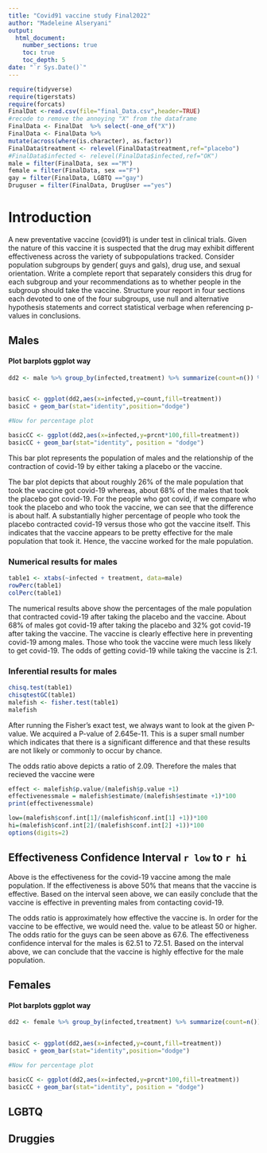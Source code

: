 ```yaml
---
title: "Covid91 vaccine study Final2022"
author: "Madeleine Alseryani"
output: 
  html_document:
    number_sections: true
    toc: true
    toc_depth: 5
date: "`r Sys.Date()`" 
---
```


```r
require(tidyverse)
require(tigerstats)
require(forcats)
FinalDat <-read.csv(file="final_Data.csv",header=TRUE)
#recode to remove the annoying "X" from the dataframe
FinalData <- FinalDat  %>% select(-one_of("X"))
FinalData <- FinalData %>%
mutate(across(where(is.character), as.factor))
FinalData$treatment <- relevel(FinalData$treatment,ref="placebo")
#FinalData$infected <- relevel(FinalData$infected,ref="OK")
male = filter(FinalData, sex =="M")
female = filter(FinalData, sex =="F")
gay = filter(FinalData, LGBTQ =="gay")
Druguser = filter(FinalData, DrugUser =="yes")
```

# Introduction

A new  preventative vaccine (covid91) is under test in clinical trials. Given the nature of this vaccine it is suspected that the drug may exhibit different effectiveness across the variety of subpopulations tracked. Consider population subgroups by gender( guys and gals), drug use, and sexual orientation. Write a complete report that separately considers this drug for each subgroup and your recommendations as to whether people in the subgroup should take the vaccine. Structure your report in four sections each devoted to one of the four subgroups, use null and alternative hypothesis statements and correct statistical verbage when referencing p-values in conclusions.


## Males


#### Plot barplots ggplot way

```r
dd2 <- male %>% group_by(infected,treatment) %>% summarize(count=n()) %>% mutate(prcnt=count/sum(count))


basicC <- ggplot(dd2,aes(x=infected,y=count,fill=treatment))
basicC + geom_bar(stat="identity",position="dodge")

#Now for percentage plot

basicCC <- ggplot(dd2,aes(x=infected,y=prcnt*100,fill=treatment)) 
basicCC + geom_bar(stat="identity", position = "dodge")
```

This bar plot represents the population of males and the relationship of the contraction of covid-19 by either taking a placebo or the vaccine.

The bar plot depicts that about roughly 26% of the male population that took the vaccine got covid-19 whereas, about 68% of the males that took the placebo got covid-19. For the people who got covid, if we compare who took the placebo and who took the vaccine, we can see that the difference is about half. A substantially higher percentage of people who took the placebo contracted covid-19 versus those who got the vaccine itself. This indicates that the
vaccine appears to be pretty effective for the male population that took it. Hence, the vaccine worked for the male population.



### Numerical results for males

```r
table1 <- xtabs(~infected + treatment, data=male)
rowPerc(table1)
colPerc(table1)
```

The numerical results above show the percentages of the male population that contracted covid-19 after taking the placebo and the vaccine. About 68% of males got covid-19 after taking the placebo and 32% got covid-19 after taking the vaccine. The vaccine is clearly effective here in preventing covid-19 among males. Those who took the vaccine were much less likely to get covid-19. The odds of getting covid-19 while taking the vaccine is 2:1.

### Inferential results for males


```r
chisq.test(table1)
chisqtestGC(table1)
malefish <- fisher.test(table1)
malefish
```

After running the Fisher's exact test, we always want to look at the given P-value. We acquired a P-value of 2.645e-11. This is a super small number which indicates that there is a significant difference and that these results are not likely or commonly to occur by chance. 

The odds ratio above depicts a ratio of 2.09. Therefore the males that recieved the vaccine were 

```r
effect <- malefish$p.value/(malefish$p.value +1)
effectivenessmale = malefish$estimate/(malefish$estimate +1)*100
print(effectivenessmale)
```

```r
low=(malefish$conf.int[1]/(malefish$conf.int[1] +1))*100
hi=(malefish$conf.int[2]/(malefish$conf.int[2] +1))*100
options(digits=2)
```

## Effectiveness Confidence Interval `r low`  to `r hi`

Above is the effectiveness for the covid-19 vaccine among the male population. If the effectiveness is above 50% that means that the vaccine is effective. Based on the interval seen above, we can easily conclude that the vaccine is effective in preventing males from contacting covid-19. 

The odds ratio is approximately how effective the vaccine is. In order for the vaccine to be effective, we would need the. value to be atleast 50 or higher. The odds ratio for the guys can be seen above as 67.6. The effectiveness confidence interval for the males is 62.51 to 72.51. Based on the interval above, we can conclude that the vaccine is highly effective for the male population.

## Females

#### Plot barplots ggplot way

```r
dd2 <- female %>% group_by(infected,treatment) %>% summarize(count=n()) %>% mutate(prcnt=count/sum(count))


basicC <- ggplot(dd2,aes(x=infected,y=count,fill=treatment))
basicC + geom_bar(stat="identity",position="dodge")

#Now for percentage plot

basicCC <- ggplot(dd2,aes(x=infected,y=prcnt*100,fill=treatment)) 
basicCC + geom_bar(stat="identity", position = "dodge")
```

## LGBTQ



## Druggies

